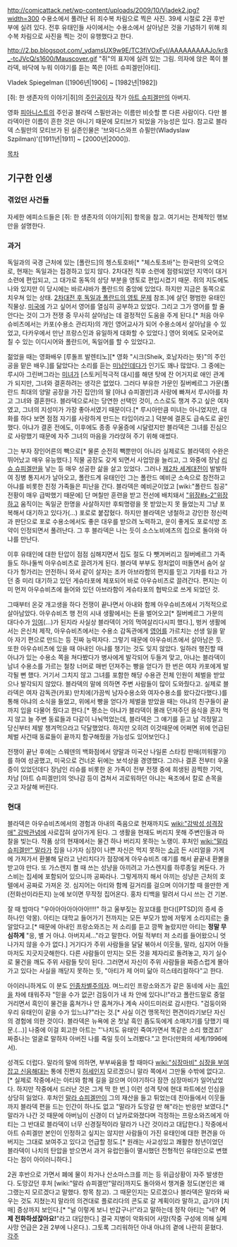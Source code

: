 http://comicattack.net/wp-content/uploads/2009/10/Vladek2.jpg?width=300
수용소에서 풀려난 뒤 죄수복 차림으로 찍은 사진. 39세 시절로 2권 후반부에 실려 있다. 전후 유태인들 사이에서는 수용소에서 살아남은 것을 기념하기 위해 죄수복 차림으로 사진을 찍는 것이 유행했다고 한다.

http://2.bp.blogspot.com/_ydamsUX9w9E/TC3fiVOxFyI/AAAAAAAAAJo/kr8_-tcJVcQ/s1600/Mauscover.gif
"쥐"의 표지에 실려 있는 그림. 의자에 앉은 쪽이 블라덱, 바닥에 누워 이야기를 듣는 쪽은 [아트 슈피겔만|아티].

Vladek Spiegelman
([1906년|1906] ~ [1982년|1982])

[쥐: 한 생존자의 이야기|쥐]의 [[주인공]]이자 작가 [[아트 슈피겔만]]의 아버지.

영화 [[피아니스트]]의 주인공 블라덱 스필만과는 이름만 비슷할 뿐 다른 사람이다. 다만 블라덱이란 이름이 흔한 것은 아니기 때문에 모티브가 되었을 가능성은 있다. 참고로 블라덱 스필만의 모티브가 된 실존인물은 '브와디스와프 슈필만(Wladyslaw Szpilman)'([1911년|1911] ~ [2000년|2000]).

[[목차]]
== 기구한 인생 ==
=== 겪었던 사건들 ===
자세한 에피소드들은 [쥐: 한 생존자의 이야기|쥐] 항목을 참고. 여기서는 전체적인 행보만을 설명한다.

=== 과거 ===
독일과의 국경 근처에 있는 [폴란드]의 쳉스토호바[* "체스토초바"는 한국판의 오역으로, 현재는 독일과는 접경하고 있지 않다. 2차대전 직후 소련에 점령되었던 지역이 대거 소련에 편입되고, 그 대가로 동독의 상당 부분을 영토로 편입시켰기 때문. 쥐의 지도에도 나와 있지만 이 당시에는 바르샤바가 폴란드의 중앙에 있었다. 하지만 지금은 동쪽으로 치우쳐 있는 상태. [[2차대전 후 독일과 폴란드의 영토 문제]] 참조.]에 살던 평범한 유태인 직물상. [[미국]]에 가고 싶어서 영어를 열심히 공부하고 있었다. 그리고 그가 영어를 할 줄 안다는 것이 그가 전쟁 중 무사히 살아남는 데 결정적인 도움을 주게 된다.[* 처음 아우슈비츠에서는 카포(수용소 관리자)의 개인 영어교사가 되어 수용소에서 살아남을 수 있었고, 다카우에서 만난 프랑스인과 유일하게 대화할 수 있었다.] 영어 외에도 모국어로 칠 수 있는 이디시어와 폴란드어, 독일어를 할 수 있었다고.

젊었을 때는 영화배우 [루돌프 발렌티노][* 영화 "시크(Sheik, 호남자라는 뜻)"의 주인공을 맡은 배우.]를 닮았다는 소리를 듣는 [[미남]]인데다가 인기도 꽤나 많았다. 그 중에는 루시아 그린버그라는 [[미녀]]가 [스토커|적극적 대시]를 해댄 탓에 잔 어거지로 애인 관계가 되지만, 그녀와 결혼하려는 생각은 없었다. 그러다 부유한 가문인 질버베르그 가문(폴란드 최대의 양말 공장을 가진 집안)의 딸 [아냐 슈피겔만]과 사랑에 빠져서 루시아를 차고 그녀와 결혼한다. 블라덱으로서는 당연한 선택인 것이, 스스로도 챙겨 주고 싶은 여자였고, 그녀의 지성미가 가장 좋아서였기 때문이다.[* 루시아만큼 미녀는 아니었지만, 대화를 하다 보면 점점 자기를 사랑하게 만드는 타입이라고.] 덕분에 결혼도 급속도로 골인했다. 아냐가 결혼 전에도, 이후에도 종종 우울증에 시달렸지만 블라덱은 그녀를 진심으로 사랑했기 때문에 자주 그녀의 마음을 가라앉혀 주기 위해 애썼다.

그는 부자 장인어른의 빽으로[* 물론 순전히 빽뿐만이 아니라 실제로도 블라덱의 수완은 뛰어났고 매우 유능했다.] 직물 공장도 갖게 되면서 사업망을 늘리고, 그 와중에 장남 [[리슈 슈피겔만]]을 낳는 등 매우 성공한 삶을 살고 있었다.
그러나 [[제2차 세계대전]]이 발발하여 징병 통지서가 날아오고, 폴란드계 유태인인 그는 폴란드 예비군 소속으로 참전하고 아냐를 비롯한 친정 가족들은 피난을 간다. 블라덱은 예비군이었고 [wiki:"폴란드 침공" 전황이 매우 급박했기 때문에] 단 며칠만 훈련을 받고 전선에 배치돼서 [["위장#s-2"위장]]하고 움직이는 독일군 한명을 사살하지만 후퇴명령을 못 받았는지 못 들었는지 그냥 포복해서 대기하고 있다가(...) 포로로 붙잡혔다. 하지만 블라덱은 냉철하고 강인한 정신력과 판단으로 포로 수용소에서도 좋은 대우를 받으려 노력하고, 운이 좋게도 포로석방 조약이 인정되면서 풀려난다. 그 후 블라덱은 나는 듯이 소스노비에츠의 집으로 돌아와 아냐를 만난다.

이후 유태인에 대한 탄압이 점점 심해지면서 집도 절도 다 뺏겨버리고 질버베르그 가족들도 하나둘씩 아우슈비츠로 끌려가게 된다. 블라덱 부부도 정처없이 떠돌면서 숨어 살다가 헝가리는 안전하니 와서 같이 살자는 조카 아브라함의 편지를 믿고 기차를 타고 가던 중 미리 대기하고 있던 게슈타포에 체포되어 바로 아우슈비츠로 끌려간다. 편지는 이미 먼저 아우슈비츠에 들어와 있던 아브라함이 게슈타포의 협박으로 쓰게 되었던 것.

그때부터 온갖 개고생을 하다 전쟁이 끝나면서 아내와 함께 아우슈비츠에서 기적적으로 살아남았다. 아우슈비츠 행 전의 시내 생활에서는 돈을 벌어오고[* 질버베르그 가문의 대다수가 [[잉여]](...)가 된지라 사실상 블라덱이 거의 먹여살리다시피 했다.], 벙커 생활에서는 은신처 제작, 아우슈비츠에서는 수용소 감독관에게 [[영어]]를 가르치는 선생 일을 맡아 자기 편으로 만드는 등 진짜 능력자다. 그렇기 때문에 아우슈비츠에서 살아남은 듯. 또한 아우슈비츠에 있을 때 아내인 아냐를 챙기는 것도 잊지 않았다. 일하러 행진할 때 아냐가 있는 수용소 쪽을 쳐다봤다가 병사에게 발각되어 두들겨 맞고, 아냐는 블라덱이 남녀 수용소를 가르는 철창 너머로 매번 던져주는 빵을 얻다가 한 번은 여자 카포에게 발각될 뻔 했다. 거기서 그치지 않고 그녀를 포함한 해당 수용관 전체 인원이 체벌을 받았으나 발각되지 않았다. 블라덱의 말에 의하면 주변 사람들이 많이 도와줬다고. 실제로 블라덱은 여자 감독관(카포) 만치에(가끔씩 남자수용소와 여자수용소를 왔다갔다했다.)를 통해 아냐의 소식을 들었고, 위에서 빵을 얻다가 체벌을 받았을 때는 아냐의 친구들이 끝까지 입을 다물어 줬다고 한다.[* 평소는 아냐가 블라덱이 몰래 던져주던 음식을 혼자 먹지 않고 늘 주변 동료들과 다같이 나눠먹었는데, 블라덱은 그 얘기를 듣고 남 걱정말고 당신부터 제발 챙겨먹으라고 닥달했었다. 하지만 오히려 이것때문에 어쩌면 위에 언급된 체벌 사건때 동료들이 끝까지 함구해줬을 가능성도 있어보인다.]

전쟁이 끝난 후에는 스웨덴의 백화점에서 양말과 미국산 나일론 스타킹 판매(끼워팔기)를 하여 성공했고, 미국으로 건너온 뒤에는 보석상을 경영했다. 그러나 결혼 전부터 우울증이 있었던데다 장남인 리슈를 비롯한 온 가족이 전부 전쟁 중에 희생된 끔찍한 기억, 차남 [아트 슈피겔만]의 엇나감 등이 겹쳐서 괴로워하던 아냐는 욕조에서 칼로 손목을 긋고 자살해 버린다.

=== 현대 ===
블라덱은 아우슈비츠에서의 경험과 아내의 죽음으로 현재까지도 [[wiki:"강박성 성격장애" 강박관념]]에 사로잡혀 살아가게 된다. 그 생활을 현재도 버리지 못해 주변인들과 마찰을 빚는다. 작품 상의 현재에서는 물건 하나 버리지 못하는 노랭이. 후처인 [[wiki:"말라 슈피겔만" 말라]]가 집을 나가자 심장이 나쁜 자신은 먹지 못하는 [[소금]] 든 시리얼을 가게에 가져가서 환불해 달라고 난리치다가 점장에게 아우슈비츠 얘기를 해서 끝끝내 환불을 받고야 만다. 또 가스렌지 켤 때 쓰는 성냥을 아끼려고 가스렌지를 하루종일 켜둔다. 가스비는 집세에 포함되어 있으니까 공짜라나. 그렇게까지 해서 아끼는 성냥은 근처의 호텔에서 공짜로 가져온 것. 심지어는 아티와 함께 길거리를 걸으며 이야기할 때 쓸만한 게(전화선이라든지) 눈에 보이면 무작정 집어온다. 홍차 티백을 말려서 다시 쓰는 건 기본.

잘 때 밤마다 "우아아아아아아아!!!!" 하고 울부짖는 잠꼬대를 한다([PTSD]의 증세 중 하나인 악몽). 아티는 대학교 들어가기 전까지는 모든 부모가 밤에 저렇게 소리지르는 줄 알았다고.[* 때문에 아내인 프랑소와즈는 저 소리를 듣고 깜짝 놀랐지만 아티는 '''정말 무심하게''' "응, 별 거 아냐. 아버지셔..."라고 말한다. 어릴 적부터 저 소리를 들어왔으니 엇나가지 않을 수가 없다.] 거기다가 주위 사람들을 달달 볶아서 이웃들, 말라, 심지어 아들마저도 지긋지긋해한다. 다른 사람들이 만지는 모든 것을 제자리로 돌려놓고, 자기 실수로 물건을 깨도 주위 사람들 탓이 된다. 그러면서 자신이 주위 사람들을 짜증스럽게 몰아가고 있다는 사실을 깨닫지 못하는 듯, "아티가 제 어미 닮아 히스테리컬하다"고 한다.

아이러니하게도 이 분도 [[인종차별]]주의자. 며느리인 프랑소와즈가 같은 동네에 사는 [[흑인]]을 차에 태워주자 "믿을 수가 없군! 검둥이가 내 차 안에 있다니!"라고 폴란드말로 중얼거리면서 흑인이 물건을 훔쳐가나 안 훔쳐가나 계속 사이드미러로 감시한다. "검둥이와 우리 유태인이 같을 수가 있느냐?"라는 것.[* 사실 이건 맹목적인 편견이라기보단 자신의 경험에 의한 것이다. 블라덱은 뉴욕에 온 첫날 흑인 좀도둑에게 소매치기를 당했기 때문.(...)] 나중에 이걸 회고한 아트는 "'나치도 유태인 죽여가면서 똑같은 소리 했겠죠!' 짜증나는 얼굴로 말하자 아버진 나를 죽일 듯이 노려봤다."고 한다(만화의 세계/1996에서).

성격도 더럽다. 말라의 말에 의하면, 부부싸움을 할 때마다 [[wiki:"심장마비" 심장을 부여잡고 신음]]해대는 통에 진짠지 [[허세]]인지 모르겠으니 말라 쪽에서 그만둘 수밖에 없다고.[* 실제로 작중에서는 아티와 함께 길을 걸으며 이야기하다 잠깐 심장마비가 일어났었다. 하지만 작중에서 드러난 것은 그게 딱 한 번.] 이런 성격 탓에 현대 파트에선 인심을 상당히 잃었다. 후처인 [[말라 슈피겔만]]이 그의 재산을 들고 튀었는데 친아들에서 이웃들까지 블라덱 편을 드는 인간이 하나도 없고 "말라가 도망갈 만 해"라는 반응만 보였다.[* 말라가 나간 것 때문에 아버님이 신경이 더 날카로와졌다며 걱정하는 프랑소와즈에게 아티는 그 반대로 블라덱이 너무 신경질적이라 말라가 나간 것이라고 대답한다.] 작중에서 아트 슈피겔만 본인이 인정하고 싶지는 않지만 사람들이 가진 유태인에 대한 편견을 아버지는 그대로 보여주고 있다고 언급할 정도.[* 원래는 사교성있고 쾌활한 청년이었던 블라덱이 나치의 탄압을 받으면서 과거 유럽인들이 멸시했던 전형적인 유태인으로 변했다는 점이 아이러니하다.]

2권 후반으로 가면서 폐에 물이 차거나 산소마스크를 끼는 등 위급상황이 자주 발생한다. 도망갔던 후처 [wiki:"말라 슈피겔만"말라]까지도 돌아와서 챙겨줄 정도(본인은 왜 그랬는지 모르겠다고 말했다. 항목 참고). 그 때문인지는 모르겠으나 블라덱은 말라와 싸우는 것도 지쳤는지 말라의 의견대로 플로리다의 콘도로 갈 계획이라 말하고, 급기야 [치매] 증상까지 보인다.[* "널 이렇게 보니 반갑구나!"라고 말하는데 정작 아티는 "네? '''어제 전화하셨잖아요!'''"라고 대답한다.] 결국 지병이 악화되어 사망(작중 구성에 의해 실제 사망 언급은 2권 2부에 나온다.). 그토록 그리워하던 아내 아냐의 곁에 나란히 묻혔다.
[[각주]]
